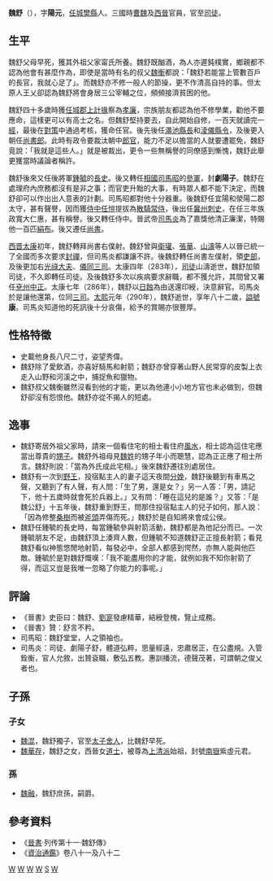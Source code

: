'''魏舒'''（{{bd|209年||290年|catIdx=Y}}），字'''陽元'''，[[任城郡_(曹魏)|任城]][[樊县_(西汉)|樊縣]]人。三國時[[曹魏|曹魏]]及[[西晉|西晉]]官員，官至[[司徒|司徒]]。

== 生平 ==
魏舒父母早死，獲其外祖父家甯氏所養。魏舒既酗酒，為人亦遲鈍樸實，鄉親都不認為他會有甚麼作為，即使是當時有名的叔父[[魏衡|魏衡]]都說：「魏舒若能當上管數百戶的長官，我就心足了」。而魏舒亦不修一般人的節操，更不作清高自持的事。但太原人王乂卻認為魏舒將會身居三公宰輔之位，頻頻接濟貧困的他。

魏舒四十多歲時獲[[任城郡_(曹魏)|任城郡]][[上計掾|上計掾]]察為[[孝廉|孝廉]]，宗族朋友都認為他不修學業，勸他不要應命，這樣更可以有高士之名。但魏舒堅持要去，自此開始自修，一百天就讀完一[[五經|經]]，最後在[[對策|對策]]中通過考核，獲命任官。後先後任[[澠池|澠池]][[縣長|縣長]]和[[淩儀|淩儀]][[縣令|縣令]]，及後更入朝任[[尚書郎|尚書郎]]。此時有政令要裁汰朝中[[郎官|郎官]]，能力不足以擔當的人就要遭罷免，魏舒竟說：「我就是這些人。」就是被裁出，更令一些無稱譽的同僚感到慚愧，魏舒此舉更獲當時議論者稱許。

魏舒後來又任後將軍[[鍾毓|鍾毓]]的[[長史|長史]]。後又轉任[[相國|相國]][[司馬昭|司馬昭]]的[[參軍|參軍]]，封'''劇陽子'''。魏舒在處理府內庶務都沒有是非之事；而官吏升黜的大事，有時眾人都不能下決定，而魏舒卻可以作出出人意表的計劃。司馬昭都對他十分器重。後魏舒任宜陽和滎陽二郡太守，甚有聲譽，因而獲[[侍中|侍中]][[任愷|任愷]]提拔為[[散騎常侍|散騎常侍]]，後出任[[冀州|冀州]][[刺史|刺史]]，在任三年族政寬大仁惠，甚有稱譽。後又轉任侍中。晉武帝[[司馬炎|司馬炎]]為了嘉獎他清正廉潔，特賜他一百匹[[絹布|絹布]]。後又遷任[[尚書|尚書]]。

[[西晋|西晋]][[太康_(西晋)|太康]]初年，魏舒轉拜尚書右僕射。魏舒曾與[[衛瓘|衛瓘]]、[[張華|張華]]、[[山濤|山濤]]等人以晉已統一了全國而多次要求[[封禪|封禪]]，但司馬炎都謙讓不許。後魏舒轉任尚書左僕射，領[[吏部|吏部]]，及後更加右[[光祿大夫|光祿大夫]]、[[儀同三司|儀同三司]]。太康四年（283年），[[司徒|司徒]]山濤逝世，魏舒加領司徒，不久即轉任司徒。及後魏舒多次以疾病要求辭職，都不獲允許，其間曾又署任[[兗州|兗州]][[九品中正制|中正]]。太康七年（286年），魏舒以[[日蝕|日蝕]]為由送還印綬，決意辭官。司馬炎於是讓他還第，位同[[三司|三司]]。[[太熙|太熙]]元年（290年），魏舒逝世，享年八十二歲，[[謚號|謚號]]'''康'''。司馬炎知道他的死訊後十分哀傷，給予的賞賜亦很豐厚。

== 性格特徵 ==
*史載他身長八尺二寸，姿望秀偉。
*魏舒除了愛飲酒，亦喜好騎馬和射箭；魏舒亦曾穿著山野人民常穿的皮製上衣走入山野和河溪之中，捕捉魚和獵物。
*魏舒叔父魏衡雖然沒看到他的才能，更以為他連小小地方官也未必做到，但魏舒卻沒有怨恨他。魏舒亦從不揭人的短處。

== 逸事 ==
*魏舒寄居外祖父家時，請來一個看住宅的相士看住府[[風水|風水]]，相士認為這住宅應當出尊貴的[[甥子|甥子]]。魏舒外祖母見[[魏姓|魏姓]]的甥子年小而聰慧，認為正正應了相士所言。魏舒則說：「當為外氏成此宅相。」後來魏舒遷往別處居住。
*魏舒有一次到[[野王|野王]]，投宿點主人的妻子這天夜間[[分娩|分娩]]，魏舒後聽到有車馬之聲，又聽到了有人聲，有人問：「生了男，還是女？」另一人答：「男，請記下，他十五歲時就會死於兵器上。」又有問：「睡在這兒的是誰？」又答：「是魏公舒」十五年後，魏舒重到野王，問那住投宿點主人的兒子如何，那人說：「因為修整[[桑樹|桑樹]]而被[[斧頭|斧頭]]弄傷而死。」魏舒於是自知將來會成公侯。
*魏舒任鍾毓的長史時，每當鍾毓參與射箭活動，魏舒都是為他記分而已。一次鍾毓朋友不足，由魏舒頂上湊齊人數，但鍾毓不知道魏舒正正擅長射箭；看見魏舒看似神態悠閒地射箭，每發必中，全部人都感到愕然，亦無人能與他匹敵。鍾毓於是對魏舒慨嘆：「我不能盡用你的才能，就例如我不知你射箭了得，而這又豈是我唯一忽略了你能力的事呢。」

== 評論 ==
*《晉書》史臣曰：魏舒、[[劉寔|劉寔]]發慮精華，結綬登槐，覽止成務。
*《晉書》贊：舒言不矜。
*司馬昭：魏舒堂堂，人之領袖也。
*司馬炎：司徒、劇陽子舒，體道弘粹，思量經遠，忠肅居正，在公盡規。入管銓衡，官人允敘，出贊袞職，敷弘五教。惠訓播流，德聲茂著，可謂朝之俊乂者也。
== 子孫 ==
=== 子女 ===
*[[魏混|魏混]]，魏舒獨子，官至[[太子舍人|太子舍人]]，比魏舒早死。
*[[魏華存|魏華存]]，魏舒之女，西晉女[[道士|道士]]，被尊為[[上清派|上清派]]始祖，封號[[南嶽|南嶽]]紫虛元君。

=== 孫 ===
*[[魏融|魏融]]，魏舒庶孫，嗣爵。
== 參考資料 ==
*《[[晉書|晉書]]·列传第十一·魏舒傳》
*《[[資治通鑑|資治通鑑]]》卷八十一及八十二

[[Category:曹魏官员|W]]
[[Category:曹魏子爵|W]]
[[Category:西晋中央官员|W]]
[[Category:兖州人|W]]
[[Category:魏姓|S]]
[[Category:諡康|W]]